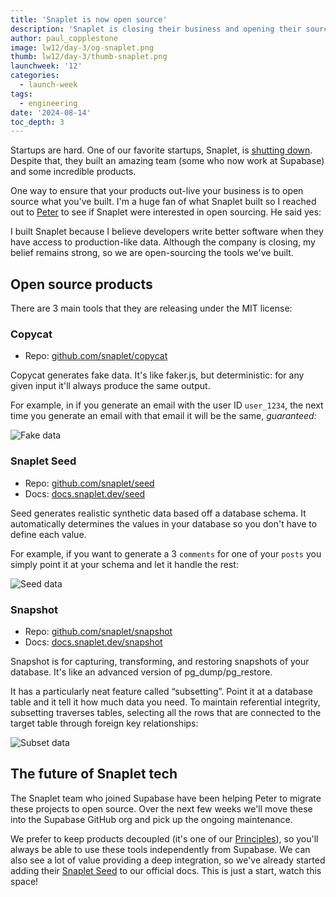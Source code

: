 ```yaml
---
title: 'Snaplet is now open source'
description: 'Snaplet is closing their business and opening their source code'
author: paul_copplestone
image: lw12/day-3/og-snaplet.png
thumb: lw12/day-3/thumb-snaplet.png
launchweek: '12'
categories:
  - launch-week
tags:
  - engineering
date: '2024-08-14'
toc_depth: 3
---
```


Startups are hard. One of our favorite startups, Snaplet, is [shutting down](https://www.snaplet.dev/post/snaplet-is-shutting-down). Despite that, they built an amazing team (some who now work at Supabase) and some incredible products.

One way to ensure that your products out-live your business is to open source what you've built. I'm a huge fan of what Snaplet built so I reached out to [Peter](https://x.com/appfactory/) to see if Snaplet were interested in open sourcing. He said yes:

<Quote img="peter-snaplet.webp" caption="Peter Pistorius, Founder of Snaplet">
  <p>
    I built Snaplet because I believe developers write better software when they have access to
    production-like data. Although the company is closing, my belief remains strong, so we are
    open-sourcing the tools we've built.
  </p>
</Quote>

## Open source products

There are 3 main tools that they are releasing under the MIT license:

### Copycat

- Repo: [github.com/snaplet/copycat](https://github.com/snaplet/copycat)

Copycat generates fake data. It's like faker.js, but deterministic: for any given input it'll always produce the same output.

For example, in if you generate an email with the user ID `user_1234`, the next time you generate an email with that email it will be the same, _guaranteed:_

![Fake data](/images/blog/lw12/day-3/snaplet-fake-data.png)

### Snaplet Seed

- Repo: [github.com/snaplet/seed](https://github.com/snaplet/seed)
- Docs: [docs.snaplet.dev/seed](https://docs.snaplet.dev/seed)

Seed generates realistic synthetic data based off a database schema. It automatically determines the values in your database so you don't have to define each value.

For example, if you want to generate a 3 `comments` for one of your `posts` you simply point it at your schema and let it handle the rest:

![Seed data](/images/blog/lw12/day-3/snaplet-seed-data.png)

### Snapshot

- Repo: [github.com/snaplet/snapshot](https://github.com/snaplet/snapshot)
- Docs: [docs.snaplet.dev/snapshot](https://docs.snaplet.dev/snapshot)

Snapshot is for capturing, transforming, and restoring snapshots of your database. It's like an advanced version of pg_dump/pg_restore.

It has a particularly neat feature called “subsetting”. Point it at a database table and it tell it how much data you need. To maintain referential integrity, subsetting traverses tables, selecting all the rows that are connected to the target table through foreign key relationships:

![Subset data](/images/blog/lw12/day-3/snaplet-subset.png)

## The future of Snaplet tech

The Snaplet team who joined Supabase have been helping Peter to migrate these projects to open source. Over the next few weeks we'll move these into the Supabase GitHub org and pick up the ongoing maintenance.

We prefer to keep products decoupled (it's one of our [Principles](/docs/guides/getting-started/architecture#everything-works-in-isolation)), so you'll always be able to use these tools independently from Supabase. We can also see a lot of value providing a deep integration, so we've already started adding their [Snaplet Seed](/docs/guides/cli/seeding-your-database#generating-seed-data) to our official docs. This is just a start, watch this space!
